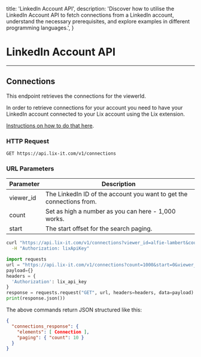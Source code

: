   title: 'LinkedIn Account API',
  description:
    'Discover how to utilise the LinkedIn Account API to fetch connections from a LinkedIn account, understand the necessary prerequisites, and explore examples in different programming languages.',
}



# LinkedIn Account API

---

<Row>

<Col>


## Connections

This endpoint retrieves the connections for the viewerId.

<Note>
In order to retrieve connections for your account you need to have your LinkedIn account connected to your Lix account using the Lix extension. 

[Instructions on how to do that here](https://help.lix-it.com/en/articles/6784916-how-to-install-the-lix-extension).
</Note>


### HTTP Request

`GET https://api.lix-it.com/v1/connections`

### URL Parameters

Parameter | Description
--------- | -----------
viewer_id | The LinkedIn ID of the account you want to get the connections from.
count     | Set as high a number as you can here - 1,000 works.
start     | The start offset for the search paging.

</Col>


  <Col sticky>

<CodeGroup title="Connections" tag="GET" label="/v1/connections">


```bash {{ title: 'Shell' }}
curl "https://api.lix-it.com/v1/connections?viewer_id=alfie-lambert&count=1000&start=10" \
  -H "Authorization: lixApiKey"
```

```python
import requests
url = "https://api.lix-it.com/v1/connections?count=1000&start=0&viewer_id=alfie-lambert"
payload={}
headers = {
  'Authorization': lix_api_key
}
response = requests.request("GET", url, headers=headers, data=payload)
print(response.json())
```



</CodeGroup>

The above commands return JSON structured like this:
```json
{
  "connections_response": {
    "elements": [ Connection ],
    "paging": { "count": 10 }
  }
}
```


</Col>

</Row>
